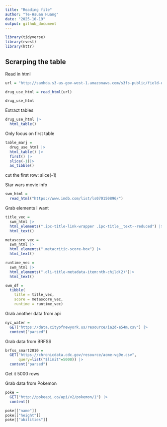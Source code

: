 ```yaml
---
title: "Reading file"
author: "Te-Hsuan Huang"
date: "2025-10-19"
output: github_document
---
```


```r
library(tidyverse)
library(rvest)
library(httr)
```

## Scrarping the table

Read in html
```r
url = "http://samhda.s3-us-gov-west-1.amazonaws.com/s3fs-public/field-uploads/2k15StateFiles/NSDUHsaeShortTermCHG2015.htm"

drug_use_html = read_html(url)

drug_use_html
```

Extract tables
```r
drug_use_html |>
  html_table()
```

Only focus on first table
```r
table_marj = 
  drug_use_html |> 
  html_table() |> 
  first() |> 
  slice(-1)|> 
  as_tibble()
```
cut the first row: slice(-1)

Star wars movie info
```r
swm_html = 
  read_html("https://www.imdb.com/list/ls070150896/")
```

Grab elements I want
```r
title_vec = 
  swm_html |>
  html_elements(".ipc-title-link-wrapper .ipc-title__text--reduced") |>
  html_text()

metascore_vec = 
  swm_html |>
  html_elements(".metacritic-score-box") |>
  html_text()

runtime_vec = 
  swm_html |>
  html_elements(".dli-title-metadata-item:nth-child(2)")|>
  html_text()

swm_df = 
  tibble(
    title = title_vec,
    score = metascore_vec,
    runtime = runtime_vec)
```

Grab another data from api
```r
nyc_water = 
  GET("https://data.cityofnewyork.us/resource/ia2d-e54m.csv") |> 
  content("parsed")
```

Grab data from BRFSS
```r
brfss_smart2010 = 
  GET("https://chronicdata.cdc.gov/resource/acme-vg9e.csv",
      query=list("$limit"=5000)) |> 
  content("parsed")
```
Get it 5000 rows

Grab data from Pokemon
```r
poke = 
  GET("http://pokeapi.co/api/v2/pokemon/1") |>
  content()

poke[["name"]]
poke[["height"]]
poke[["abilities"]]
```

